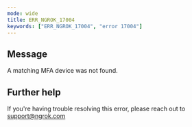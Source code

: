 ```yaml
---
mode: wide
title: ERR_NGROK_17004
keywords: ["ERR_NGROK_17004", "error 17004"]
---
```


## Message

A matching MFA device was not found.

## Further help

If you're having trouble resolving this error, please reach out to [support@ngrok.com](mailto:support@ngrok.com?subject=Help%20with%20ERR_NGROK_17004)

